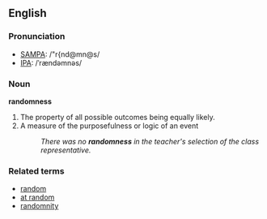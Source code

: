 ==English==
=== Pronunciation ===
*[[w:SAMPA|SAMPA]]: /"r{nd@mn@s/
*[[w:IPA|IPA]]: /ˈrændəmnəs/

=== Noun ===
'''randomness'''

# The property of all possible outcomes being equally likely.
# A measure of the purposefulness or logic of an event
#: ''There was no '''randomness''' in the teacher's selection of the class representative.''

=== Related terms ===
*[[random]]
*[[at random]]
*[[randomnity]]